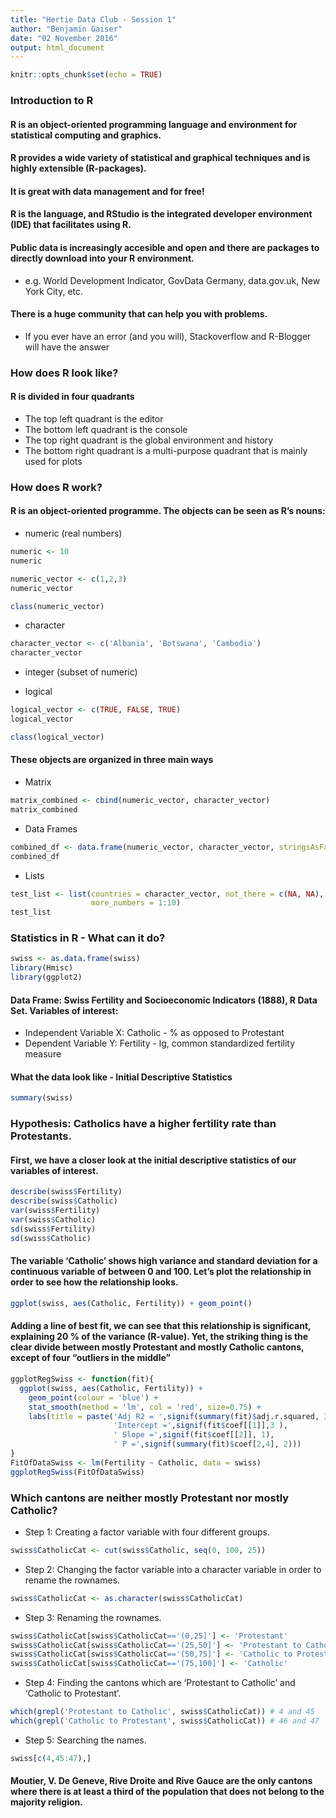 ```yaml
---
title: "Hertie Data Club - Session 1"
author: "Benjamin Gaiser"
date: "02 November 2016"
output: html_document
---
```


```r
knitr::opts_chunk$set(echo = TRUE)
```

### Introduction to R

#### R is an object-oriented programming language and environment for statistical computing and graphics.

#### R provides a wide variety of statistical and graphical techniques and is highly extensible (R-packages).

#### It is great with data management and for free!

#### R is the language, and RStudio is the integrated developer environment (IDE) that facilitates using R.

#### Public data is increasingly accesible and open and there are packages to directly download into your R environment.

  - e.g. World Development Indicator, GovData Germany, data.gov.uk, New York City, etc.
  
#### There is a huge community that can help you with problems. 

  - If you ever have an error (and you will), Stackoverflow and R-Blogger will have the answer

\pagebreak

### How does R look like?

#### R is divided in four quadrants

- The top left quadrant is the editor
- The bottom left quadrant is the console
- The top right quadrant is the global environment and history
- The bottom right quadrant is a multi-purpose quadrant that is mainly used for plots

### How does R work?

#### R is an object-oriented programme. The objects can be seen as R's nouns:

- numeric (real numbers)

```r
numeric <- 10
numeric

numeric_vector <- c(1,2,3)
numeric_vector

class(numeric_vector)
```

- character

```r
character_vector <- c('Albania', 'Botswana', 'Cambodia')
character_vector
```

- integer (subset of numeric)

- logical 
```r
logical_vector <- c(TRUE, FALSE, TRUE)
logical_vector

class(logical_vector)
```

#### These objects are organized in three main ways

- Matrix
```r
matrix_combined <- cbind(numeric_vector, character_vector)
matrix_combined 
```

- Data Frames
```r
combined_df <- data.frame(numeric_vector, character_vector, stringsAsFactors = FALSE)
combined_df
```

- Lists
```r
test_list <- list(countries = character_vector, not_there = c(NA, NA),
                  more_numbers = 1:10)
test_list
```

\pagebreak

### Statistics in R - What can it do?
```r
swiss <- as.data.frame(swiss)
library(Hmisc)
library(ggplot2)
```

#### Data Frame: Swiss Fertility and Socioeconomic Indicators (1888), R Data Set. Variables of interest: 
- Independent Variable X: Catholic - % as opposed to Protestant
- Dependent Variable Y: Fertility - lg, common standardized fertility measure

#### What the data look like - Initial Descriptive Statistics
```r
summary(swiss)
```

### Hypothesis: Catholics have a higher fertility rate than Protestants.

#### First, we have a closer look at the initial descriptive statistics of our variables of interest.
```r
describe(swiss$Fertility)
describe(swiss$Catholic)
var(swiss$Fertility)
var(swiss$Catholic)
sd(swiss$Fertility)
sd(swiss$Catholic)
```

#### The variable 'Catholic' shows high variance and standard deviation for a continuous variable of between 0 and 100. Let's plot the relationship in order to see how the relationship looks.

```r
ggplot(swiss, aes(Catholic, Fertility)) + geom_point()
```


#### Adding a line of best fit, we can see that this relationship is significant, explaining 20 % of the variance (R-value). Yet, the striking thing is the clear divide between mostly Protestant and mostly Catholic cantons, except of four "outliers in the middle"

```r
ggplotRegSwiss <- function(fit){
  ggplot(swiss, aes(Catholic, Fertility)) +
    geom_point(colour = 'blue') +
    stat_smooth(method = 'lm', col = 'red', size=0.75) +
    labs(title = paste('Adj R2 = ',signif(summary(fit)$adj.r.squared, 3),
                       'Intercept =',signif(fit$coef[[1]],3 ),
                       ' Slope =',signif(fit$coef[[2]], 1),
                       ' P =',signif(summary(fit)$coef[2,4], 2)))
}
FitOfDataSwiss <- lm(Fertility ~ Catholic, data = swiss)
ggplotRegSwiss(FitOfDataSwiss)
```

\pagebreak

### Which cantons are neither mostly Protestant nor mostly Catholic?

- Step 1: Creating a factor variable with four different groups.

```r
swiss$CatholicCat <- cut(swiss$Catholic, seq(0, 100, 25))
```

- Step 2: Changing the factor variable into a character variable in order to rename the rownames.

```r
swiss$CatholicCat <- as.character(swiss$CatholicCat)
```

- Step 3: Renaming the rownames.

```r
swiss$CatholicCat[swiss$CatholicCat=='(0,25]'] <- 'Protestant'
swiss$CatholicCat[swiss$CatholicCat=='(25,50]'] <- 'Protestant to Catholic'
swiss$CatholicCat[swiss$CatholicCat=='(50,75]'] <- 'Catholic to Protestant'
swiss$CatholicCat[swiss$CatholicCat=='(75,100]'] <- 'Catholic'
```

- Step 4: Finding the cantons which are 'Protestant to Catholic' and 'Catholic to Protestant'.

```r
which(grepl('Protestant to Catholic', swiss$CatholicCat)) # 4 and 45
which(grepl('Catholic to Protestant', swiss$CatholicCat)) # 46 and 47
```

- Step 5: Searching the names.

```r
swiss[c(4,45:47),]
```

#### Moutier, V. De Geneve, Rive Droite and Rive Gauce are the only cantons where there is at least a third of the population that does not belong to the majority religion.